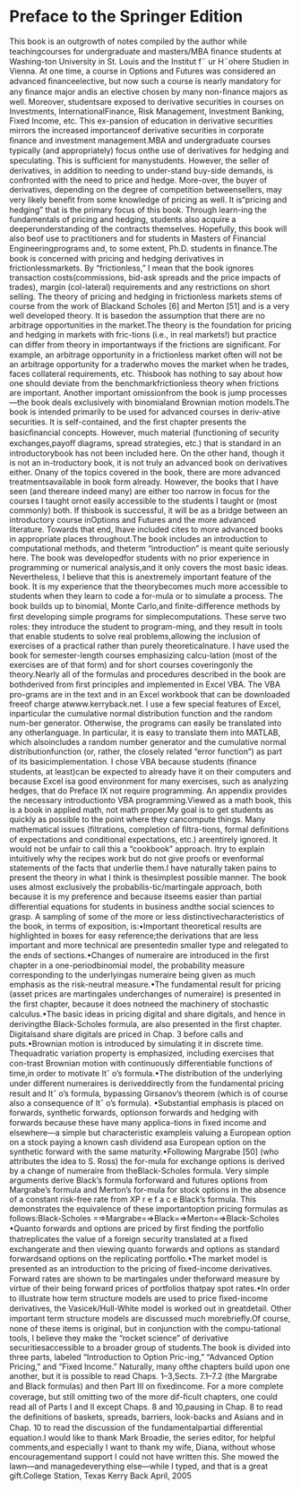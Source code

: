 # Preface to the Springer Edition{.unnumbered}

This book is an outgrowth of notes compiled by the author while teachingcourses for undergraduate and masters/MBA ﬁnance students at Washing-ton University in St. Louis and the Institut f¨ ur H¨ohere Studien in Vienna. At one time, a course in Options and Futures was considered an advanced ﬁnanceelective, but now such a course is nearly mandatory for any ﬁnance major andis an elective chosen by many non-ﬁnance majors as well. Moreover, studentsare exposed to derivative securities in courses on Investments, InternationalFinance, Risk Management, Investment Banking, Fixed Income, etc. This ex-pansion of education in derivative securities mirrors the increased importanceof derivative securities in corporate ﬁnance and investment management.MBA and undergraduate courses typically (and appropriately) focus onthe use of derivatives for hedging and speculating. This is suﬃcient for manystudents. However, the seller of derivatives, in addition to needing to under-stand buy-side demands, is confronted with the need to price and hedge. More-over, the buyer of derivatives, depending on the degree of competition betweensellers, may very likely beneﬁt from some knowledge of pricing as well. It is“pricing and hedging” that is the primary focus of this book. Through learn-ing the fundamentals of pricing and hedging, students also acquire a deeperunderstanding of the contracts themselves. Hopefully, this book will also beof use to practitioners and for students in Masters of Financial Engineeringprograms and, to some extent, Ph.D. students in ﬁnance.The book is concerned with pricing and hedging derivatives in frictionlessmarkets. By “frictionless,” I mean that the book ignores transaction costs(commissions, bid-ask spreads and the price impacts of trades), margin (col-lateral) requirements and any restrictions on short selling. The theory of pricing and hedging in frictionless markets stems of course from the work of Blackand Scholes [6] and Merton [51] and is a very well developed theory. It is basedon the assumption that there are no arbitrage opportunities in the market.The theory is the foundation for pricing and hedging in markets with fric-tions (i.e., in real markets!) but practice can diﬀer from theory in importantways if the frictions are signiﬁcant. For example, an arbitrage opportunity in
a frictionless market often will not be an arbitrage opportunity for a traderwho moves the market when he trades, faces collateral requirements, etc. Thisbook has nothing to say about how one should deviate from the benchmarkfrictionless theory when frictions are important. Another important omissionfrom the book is jump processes—the book deals exclusively with binomialand Brownian motion models.The book is intended primarily to be used for advanced courses in deriv-ative securities. It is self-contained, and the ﬁrst chapter presents the basicﬁnancial concepts. However, much material (functioning of security exchanges,payoﬀ diagrams, spread strategies, etc.) that is standard in an introductorybook has not been included here. On the other hand, though it is not an in-troductory book, it is not truly an advanced book on derivatives either. Onany of the topics covered in the book, there are more advanced treatmentsavailable in book form already. However, the books that I have seen (and thereare indeed many) are either too narrow in focus for the courses I taught ornot easily accessible to the students I taught or (most commonly) both. If thisbook is successful, it will be as a bridge between an introductory course inOptions and Futures and the more advanced literature. Towards that end, Ihave included cites to more advanced books in appropriate places throughout.The book includes an introduction to computational methods, and theterm “introduction” is meant quite seriously here. The book was developedfor students with no prior experience in programming or numerical analysis,and it only covers the most basic ideas. Nevertheless, I believe that this is anextremely important feature of the book. It is my experience that the theorybecomes much more accessible to students when they learn to code a for-mula or to simulate a process. The book builds up to binomial, Monte Carlo,and ﬁnite-diﬀerence methods by ﬁrst developing simple programs for simplecomputations. These serve two roles: they introduce the student to program-ming, and they result in tools that enable students to solve real problems,allowing the inclusion of exercises of a practical rather than purely theoreticalnature. I have used the book for semester-length courses emphasizing calcu-lation (most of the exercises are of that form) and for short courses coveringonly the theory.Nearly all of the formulas and procedures described in the book are bothderived from ﬁrst principles and implemented in Excel VBA. The VBA pro-grams are in the text and in an Excel workbook that can be downloaded freeof charge atwww.kerryback.net. I use a few special features of Excel, inparticular the cumulative normal distribution function and the random num-ber generator. Otherwise, the programs can easily be translated into any otherlanguage. In particular, it is easy to translate them into MATLAB, which alsoincludes a random number generator and the cumulative normal distributionfunction (or, rather, the closely related “error function”) as part of its basicimplementation. I chose VBA because students (ﬁnance students, at least)can be expected to already have it on their computers and because Excel isa good environment for many exercises, such as analyzing hedges, that do
Preface IX
not require programming. An appendix provides the necessary introductionto VBA programming.Viewed as a math book, this is a book in applied math, not math proper.My goal is to get students as quickly as possible to the point where they cancompute things. Many mathematical issues (ﬁltrations, completion of ﬁltra-tions, formal deﬁnitions of expectations and conditional expectations, etc.) areentirely ignored. It would not be unfair to call this a “cookbook” approach. Itry to explain intuitively why the recipes work but do not give proofs or evenformal statements of the facts that underlie them.I have naturally taken pains to present the theory in what I think is thesimplest possible manner. The book uses almost exclusively the probabilis-tic/martingale approach, both because it is my preference and because itseems easier than partial diﬀerential equations for students in business andthe social sciences to grasp. A sampling of some of the more or less distinctivecharacteristics of the book, in terms of exposition, is:•Important theoretical results are highlighted in boxes for easy reference;the derivations that are less important and more technical are presentedin smaller type and relegated to the ends of sections.•Changes of numeraire are introduced in the ﬁrst chapter in a one-periodbinomial model, the probability measure corresponding to the underlyingas numeraire being given as much emphasis as the risk-neutral measure.•The fundamental result for pricing (asset prices are martingales underchanges of numeraire) is presented in the ﬁrst chapter, because it does notneed the machinery of stochastic calculus.•The basic ideas in pricing digital and share digitals, and hence in derivingthe Black-Scholes formula, are also presented in the ﬁrst chapter. Digitalsand share digitals are priced in Chap. 3 before calls and puts.•Brownian motion is introduced by simulating it in discrete time. Thequadratic variation property is emphasized, including exercises that con-trast Brownian motion with continuously diﬀerentiable functions of time,in order to motivate Itˆ o’s formula.•The distribution of the underlying under diﬀerent numeraires is deriveddirectly from the fundamental pricing result and Itˆ o’s formula, bypassing Girsanov’s theorem (which is of course also a consequence of Itˆ o’s formula). •Substantial emphasis is placed on forwards, synthetic forwards, optionson forwards and hedging with forwards because these have many applica-tions in ﬁxed income and elsewhere—a simple but characteristic exampleis valuing a European option on a stock paying a known cash dividend asa European option on the synthetic forward with the same maturity.•Following Margrabe [50] (who attributes the idea to S. Ross) the for-mula for exchange options is derived by a change of numeraire from theBlack-Scholes formula. Very simple arguments derive Black’s formula forforward and futures options from Margrabe’s formula and Merton’s for-mula for stock options in the absence of a constant risk-free rate from
XP r e f a c e
Black’s formula. This demonstrates the equivalence of these importantoption pricing formulas as follows:Black-Scholes =⇒Margrabe=⇒Black=⇒Merton=⇒Black-Scholes •Quanto forwards and options are priced by ﬁrst ﬁnding the portfolio thatreplicates the value of a foreign security translated at a ﬁxed exchangerate and then viewing quanto forwards and options as standard forwardsand options on the replicating portfolio.•The market model is presented as an introduction to the pricing of ﬁxed-income derivatives. Forward rates are shown to be martingales under theforward measure by virtue of their being forward prices of portfolios thatpay spot rates.•In order to illustrate how term structure models are used to price ﬁxed-income derivatives, the Vasicek/Hull-White model is worked out in greatdetail. Other important term structure models are discussed much morebrieﬂy.Of course, none of these items is original, but in conjunction with the compu-tational tools, I believe they make the “rocket science” of derivative securitiesaccessible to a broader group of students.The book is divided into three parts, labeled “Introduction to Option Pric-ing,” “Advanced Option Pricing,” and “Fixed Income.” Naturally, many ofthe chapters build upon one another, but it is possible to read Chaps. 1–3,Sects. 7.1–7.2 (the Margrabe and Black formulas) and then Part III on ﬁxedincome. For a more complete coverage, but still omitting two of the more dif-ﬁcult chapters, one could read all of Parts I and II except Chaps. 8 and 10,pausing in Chap. 8 to read the deﬁnitions of baskets, spreads, barriers, look-backs and Asians and in Chap. 10 to read the discussion of the fundamentalpartial diﬀerential equation.I would like to thank Mark Broadie, the series editor, for helpful comments,and especially I want to thank my wife, Diana, without whose encouragementand support I could not have written this. She mowed the lawn—and managedeverything else—while I typed, and that is a great gift.College Station, Texas Kerry Back April, 2005
